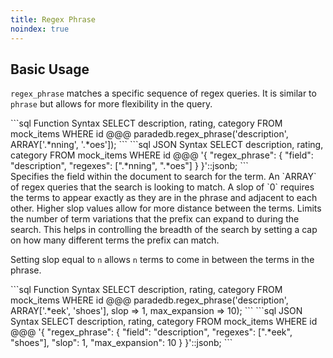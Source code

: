 ```yaml
---
title: Regex Phrase
noindex: true
---
```


## Basic Usage

`regex_phrase` matches a specific sequence of regex queries. It is similar to `phrase` but allows for more flexibility in the query.

<CodeGroup>
```sql Function Syntax
SELECT description, rating, category
FROM mock_items
WHERE id @@@ paradedb.regex_phrase('description', ARRAY['.*nning', '.*oes']);
```
```sql JSON Syntax
SELECT description, rating, category
FROM mock_items
WHERE id @@@
'{
    "regex_phrase": {
        "field": "description",
        "regexes": [".*nning", ".*oes"]
    }
}'::jsonb;
```
</CodeGroup>

<div className="mt-8" />

<ParamField body="field" required>
  Specifies the field within the document to search for the term.
</ParamField>
<ParamField body="regexes" required>
  An `ARRAY` of regex queries that the search is looking to match.
</ParamField>
<ParamField body="slop" default={0}>
  A slop of `0` requires the terms to appear exactly as they are in the phrase
  and adjacent to each other. Higher slop values allow for more distance between
  the terms.
</ParamField>
<ParamField body="max_expansions">
  Limits the number of term variations that the prefix can expand to during the
  search. This helps in controlling the breadth of the search by setting a cap
  on how many different terms the prefix can match.
</ParamField>

Setting slop equal to `n` allows `n` terms to come in between the terms in the phrase.

<CodeGroup>
```sql Function Syntax
SELECT description, rating, category
FROM mock_items
WHERE id @@@ paradedb.regex_phrase('description', ARRAY['.*eek', 'shoes'], slop => 1, max_expansion => 10);
```
```sql JSON Syntax
SELECT description, rating, category
FROM mock_items
WHERE id @@@
'{
    "regex_phrase": {
        "field": "description",
        "regexes": [".*eek", "shoes"],
        "slop": 1,
        "max_expansion": 10
    }
}'::jsonb;
```
</CodeGroup>
